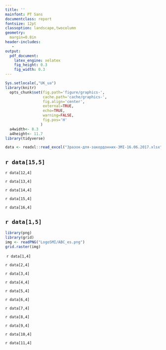 ```yaml
---
title: ''
mainfont: PT Sans
documentclass: report
fontsize: 12pt  
classoption: landscape,twocolumn
geometry:
  margin=0.8in
header-includes:
   -
output: 
  pdf_document:
    latex_engine: xelatex
    fig_height: 0.3
    fig_width: 0.3
---
```

\pagenumbering{gobble} 
```r
Sys.setlocale(,"UK_ua")
library(knitr)
  opts_chunk$set(fig.path='figure/graphics-', 
                 cache.path='cache/graphics-', 
                 fig.align='center',
                 external=TRUE,
                 echo=TRUE,
                 warning=FALSE,
                 fig.pos='H'
                )
  a4width<- 8.3
  a4height<- 11.7
library(tidyverse)
```

```r
data <- readxl::read_excel("Зразок-для-закордонних-ЗМІ-16.06.2017.xlsx")
```

## `r data[15,5]`

`r data[12,4]`

`r data[13,4]`

`r data[14,4]`

`r data[15,4]`

`r data[16,4]`


\newpage

## `r data[1,5]`
```r
library(png)
library(grid)
img <- readPNG("LogoSMI/ABC_es.png")
grid.raster(img)
``` 
\ `r data[1,4]`

`r data[2,4]`

`r data[3,4]`

`r data[4,4]`

`r data[5,4]`

`r data[6,4]`

`r data[7,4]`

`r data[8,4]`

`r data[9,4]`

`r data[10,4]`

`r data[11,4]`

